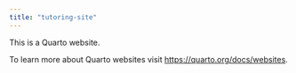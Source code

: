 ```yaml
---
title: "tutoring-site"
---
```


This is a Quarto website.

To learn more about Quarto websites visit <https://quarto.org/docs/websites>.

